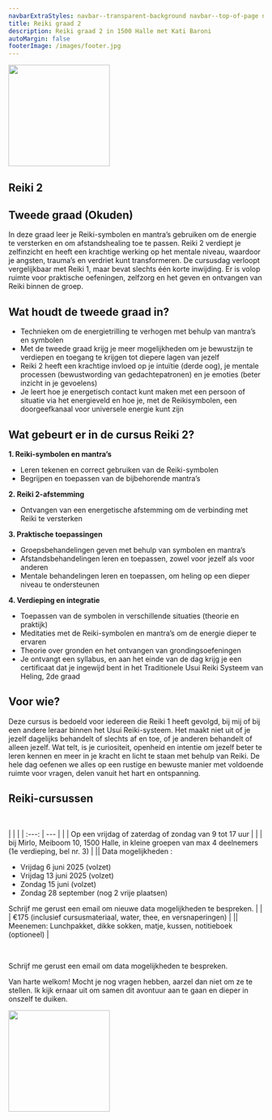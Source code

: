 ```yaml
---
navbarExtraStyles: navbar--transparent-background navbar--top-of-page navbar--light
title: Reiki graad 2
description: Reiki graad 2 in 1500 Halle met Kati Baroni
autoMargin: false
footerImage: /images/footer.jpg
---
```

<Section>  
  <ContentWithBackground src="/images/reiki/reiki1.jpg" className="vh-50 w-100">
  </ContentWithBackground>
  
</Section>

<Section className="section--auto-margin pt-3 pb-3">
 
<Content className="vw-100">

  <div style={{minHeight:"220px", textAlign:"left", paddingLeft:'0.5rem'}}>
        <Image src="/images/reiki/scripture1.png" height="200px" objectFit="contain" objectPosition="left"/>
  </div>

# Reiki 2
## Tweede graad (Okuden)

In deze graad leer je Reiki-symbolen en mantra’s gebruiken om de energie te versterken en om afstandshealing toe te passen. Reiki 2 verdiept je zelfinzicht en heeft een krachtige werking op het mentale niveau, waardoor je angsten, trauma’s en verdriet kunt transformeren. 
De cursusdag verloopt vergelijkbaar met Reiki 1, maar bevat slechts één korte inwijding. Er is volop ruimte voor praktische oefeningen, zelfzorg en het geven en ontvangen van Reiki binnen de groep.

## Wat houdt de tweede graad in?

-	Technieken om de energietrilling te verhogen met behulp van mantra’s en symbolen
-	Met de tweede graad krijg je meer mogelijkheden om je bewustzijn te verdiepen en toegang te krijgen tot diepere lagen van jezelf
-	Reiki 2 heeft een krachtige invloed op je intuïtie (derde oog), je mentale processen (bewustwording van gedachtepatronen) en je emoties (beter inzicht in je gevoelens)
-	Je leert hoe je energetisch contact kunt maken met een persoon of situatie via het energieveld en hoe je, met de Reikisymbolen, een doorgeefkanaal voor universele energie kunt zijn



## Wat gebeurt er in de cursus Reiki 2?

**1. Reiki-symbolen en mantra’s**
- Leren tekenen en correct gebruiken van de Reiki-symbolen
-	Begrijpen en toepassen van de bijbehorende mantra’s

**2. Reiki 2-afstemming**
-	Ontvangen van een energetische afstemming om de verbinding met Reiki te versterken 

**3. Praktische toepassingen**
-	Groepsbehandelingen geven met behulp van symbolen en mantra’s
-	Afstandsbehandelingen leren en toepassen, zowel voor jezelf als voor anderen
-	Mentale behandelingen leren en toepassen, om heling op een dieper niveau te ondersteunen

**4. Verdieping en integratie**
-	Toepassen van de symbolen in verschillende situaties (theorie en praktijk)
-	Meditaties met de Reiki-symbolen en mantra’s om de energie dieper te ervaren
-	Theorie over gronden en het ontvangen van grondingsoefeningen
-	Je ontvangt een syllabus, en aan het einde van de dag krijg je een certificaat dat je ingewijd bent in het Traditionele Usui Reiki Systeem van Heling, 2de graad


## Voor wie?

Deze cursus is bedoeld voor iedereen die Reiki 1 heeft gevolgd, bij mij of bij een andere leraar binnen het Usui Reiki-systeem. Het maakt niet uit of je jezelf dagelijks behandelt of slechts af en toe, of je anderen behandelt of alleen jezelf. Wat telt, is je curiositeit, openheid en intentie om jezelf beter te leren kennen en meer in je kracht en licht te staan met behulp van Reiki. De hele dag oefenen we alles op een rustige en bewuste manier met voldoende ruimte voor vragen, delen vanuit het hart en ontspanning. 

## Reiki-cursussen

<br/>

 |  | |
    | :---: | --- |
    | <BellIcon/> | Op een vrijdag of zaterdag of zondag van 9 tot 17 uur | 
    | <LocationIcon/> | bij Mirlo, Meiboom 10, 1500 Halle, in kleine groepen van max 4 deelnemers (1e verdieping, bel nr. 3) | 
    |<CalendarIcon/>| Data mogelijkheden : <ul> <li> Vrijdag 6 juni 2025 (volzet) </li> <li> Vrijdag 13 juni 2025 (volzet) </li> <li> Zondag 15 juni (volzet) </li> <li> Zondag 28 september (nog 2 vrije plaatsen) </li> </ul> Schrijf me gerust een email om nieuwe data mogelijkheden te bespreken. |
    | <MoneyIcon/> | €175 (inclusief cursusmateriaal, water, thee, en versnaperingen) | 
    |<ToolIcon/>| Meenemen: Lunchpakket, dikke sokken, matje, kussen, notitieboek (optioneel) |

<br/>

Schrijf me gerust een email om data mogelijkheden te bespreken.

Van harte welkom! Mocht je nog vragen hebben, aarzel dan niet om ze te stellen. Ik kijk ernaar uit om samen dit avontuur aan te gaan en dieper in onszelf te duiken. 

<div style={{minHeight:"220px"}}>
      <Image src="/images/reiki/master.png" height="200px" objectFit="contain"/>
</div>

</Content>


</Section>
